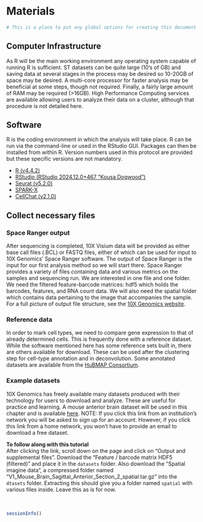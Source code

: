 # Materials

``` r
# This is a place to put any global options for creating this document
```

## Computer Infrastructure

As R will be the main working environment any operating system capable of running R is sufficient. ST datasets can be quite large (10’s of GB) and saving data at several stages in the process may be desired so 10-20GB of space may be desired. A multi-core processor for faster analysis may be beneficial at some steps, though not required. Finally, a fairly large amount of RAM may be required (>16GB). High Performance Computing services are available allowing users to analyze their data on a cluster, although that procedure is not detailed here.

## Software

R is the coding environment in which the analysis will take place. R can be run via the command-line or used in the RStudio GUI. Packages can then be installed from within R. Version numbers used in this protocol are provided but these specific versions are not mandatory.

- [R (v4.4.2)](https://www.r-project.org/)
- [RStudio (RStudio 2024.12.0+467 "Kousa Dogwood")](https://posit.co/downloads/)
- [Seurat (v5.2.0)](https://satijalab.org/seurat/)
- [SPARK-X](https://xzhoulab.github.io/SPARK/)
- [CellChat (v2.1.0)](https://github.com/jinworks/CellChat)

## Collect necessary files

### Space Ranger output

After sequencing is completed, 10X Visium data will be provided as either base call files (.BCL) or FASTQ files, either of which can be used for input to 10X Genomics’ Space Ranger software. The output of Space Ranger is the input for our first analysis method so we will start there. Space Ranger provides a variety of files containing data and various metrics on the samples and sequencing run. We are interested in one file and one folder. We need the filtered feature-barcode matrices: hdf5 which holds the barcodes, features, and RNA count data. We will also need the spatial folder which contains data pertaining to the image that accompanies the sample. For a full picture of output file structure, see the [10X Genomics website](https://www.10xgenomics.com/support/software/space-ranger/latest/analysis/outputs/output-overview).

### Reference data

In order to mark cell types, we need to compare gene expression to that of already determined cells. This is frequently done with a reference dataset. While the software mentioned here has some reference sets built in, there are others available for download. These can be used after the clustering step for cell-type annotation and in deconvolution. Some annotated datasets are available from the [HuBMAP Consortium](https://azimuth.hubmapconsortium.org/).

### Example datasets

10X Genomics has freely available many datasets produced with their technology for users to download and analyze. These are useful for practice and learning. A mouse anterior brain dataset will be used in this chapter and is available [here](https://www.10xgenomics.com/datasets/mouse-brain-serial-section-2-sagittal-anterior-1-standard). NOTE: If you click this link from an institution's network you will be asked to sign up for an account. However, if you click this link from a home network, you won't have to provide an email to download a free dataset.

**To follow along with this tutorial** <br>
After clicking the link, scroll down on the page and click on "Output and supplemental files". Download the "Feature / barcode matrix HDF5 (filtered)" and place it in the `datasets` folder. Also download the "Spatial imagine data", a compressed folder named "V1_Mouse_Brain_Sagittal_Anterior_Section_2_spatial.tar.gz" into the `dtasets` folder. Extracting this should give you a folder named `spatial` with various files inside. Leave this as is for now.
<br>
<br>
<br>
```r
sessionInfo()
```
